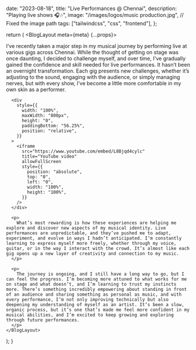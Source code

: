 
  date: "2023-08-18",
  title: "Live Performances @ Chennai",
  description: "Playing live shows 🎧🎶",
  image: "/images/logos/music production.jpg",  // Fixed the image path
  tags: ["tailwindcss", "css", "frontend"],
};

  return (
    <BlogLayout meta={meta} {...props}>
      <p>
        I’ve recently taken a major step in my musical journey by performing live at various gigs across Chennai. While the thought of getting on stage was once daunting, I decided to challenge myself, and over time, I've gradually gained the confidence and skill needed for live performances. It hasn’t been an overnight transformation. Each gig presents new challenges, whether it’s adjusting to the sound, engaging with the audience, or simply managing nerves, but with every show, I’ve become a little more comfortable in my own skin as a performer.
      </p>

      <div
        style={{
          width: "100%",
          maxWidth: "800px",
          height: "0",
          paddingBottom: "56.25%",
          position: "relative",
        }}
      >
        <iframe
          src="https://www.youtube.com/embed/L8Bjqd4cylc"
          title="YouTube video"
          allowFullScreen
          style={{
            position: "absolute",
            top: "0",
            left: "0",
            width: "100%",
            height: "100%",
          }}
        />
      </div>

      <p>
        What’s most rewarding is how these experiences are helping me explore and discover new aspects of my musical identity. Live performances are unpredictable, and they’ve pushed me to adapt, experiment, and evolve in ways I hadn’t anticipated. I’m constantly learning to express myself more freely, whether through my voice, guitar, or in the way I interact with the crowd. It’s almost like each gig opens up a new layer of creativity and connection to my music.
      </p>

      <p>
        The journey is ongoing, and I still have a long way to go, but I can feel the progress. I’m becoming more attuned to what works for me on stage and what doesn’t, and I’m learning to trust my instincts more. There’s something incredibly empowering about standing in front of an audience and sharing something as personal as music, and with every performance, I’m not only improving technically but also deepening my understanding of myself as an artist. It’s been a slow, organic process, but it’s one that’s made me feel more confident in my musical abilities, and I’m excited to keep growing and exploring through future performances.
      </p>
    </BlogLayout>
  );
}
